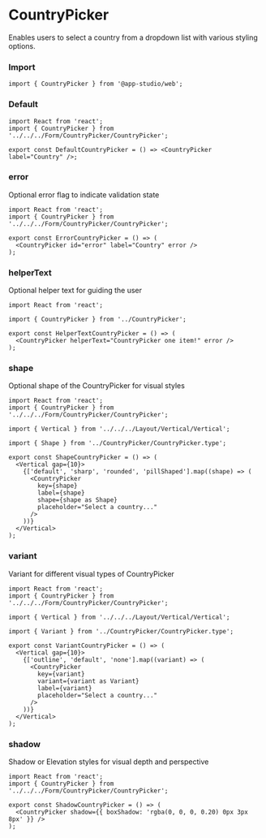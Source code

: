 # CountryPicker

Enables users to select a country from a dropdown list with various styling options.

### **Import**
  ```tsx
  import { CountryPicker } from '@app-studio/web';
  ```

### **Default**
```tsx
import React from 'react';
import { CountryPicker } from '../../../Form/CountryPicker/CountryPicker';

export const DefaultCountryPicker = () => <CountryPicker label="Country" />;

```

### **error**
Optional error flag to indicate validation state

```tsx
import React from 'react';
import { CountryPicker } from '../../../Form/CountryPicker/CountryPicker';

export const ErrorCountryPicker = () => (
  <CountryPicker id="error" label="Country" error />
);

```

### **helperText**
Optional helper text for guiding the user

```tsx
import React from 'react';

import { CountryPicker } from '../CountryPicker';

export const HelperTextCountryPicker = () => (
  <CountryPicker helperText="CountryPicker one item!" error />
);

```

### **shape**
Optional shape of the CountryPicker for visual styles

```tsx
import React from 'react';
import { CountryPicker } from '../../../Form/CountryPicker/CountryPicker';

import { Vertical } from '../../../Layout/Vertical/Vertical';

import { Shape } from '../CountryPicker/CountryPicker.type';

export const ShapeCountryPicker = () => (
  <Vertical gap={10}>
    {['default', 'sharp', 'rounded', 'pillShaped'].map((shape) => (
      <CountryPicker
        key={shape}
        label={shape}
        shape={shape as Shape}
        placeholder="Select a country..."
      />
    ))}
  </Vertical>
);

```

### **variant**
Variant for different visual types of CountryPicker

```tsx
import React from 'react';
import { CountryPicker } from '../../../Form/CountryPicker/CountryPicker';

import { Vertical } from '../../../Layout/Vertical/Vertical';

import { Variant } from '../CountryPicker/CountryPicker.type';

export const VariantCountryPicker = () => (
  <Vertical gap={10}>
    {['outline', 'default', 'none'].map((variant) => (
      <CountryPicker
        key={variant}
        variant={variant as Variant}
        label={variant}
        placeholder="Select a country..."
      />
    ))}
  </Vertical>
);

```

### **shadow**
Shadow or Elevation styles for visual depth and perspective

```tsx
import React from 'react';
import { CountryPicker } from '../../../Form/CountryPicker/CountryPicker';

export const ShadowCountryPicker = () => (
  <CountryPicker shadow={{ boxShadow: 'rgba(0, 0, 0, 0.20) 0px 3px 8px' }} />
);

```

